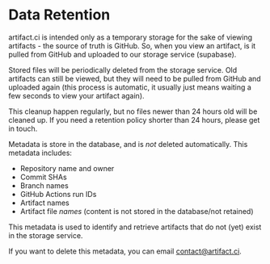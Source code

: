 # Data Retention

artifact.ci is intended only as a temporary storage for the sake of viewing artifacts - the source of truth is GitHub. So, when you view an artifact, is it pulled from GitHub and uploaded to our storage service (supabase).

Stored files will be periodically deleted from the storage service. Old artifacts can still be viewed, but they will need to be pulled from GitHub and uploaded again (this process is automatic, it usually just means waiting a few seconds to view your artifact again).

This cleanup happen regularly, but no files newer than 24 hours old will be cleaned up. If you need a retention policy shorter than 24 hours, please get in touch.

Metadata is store in the database, and is *not* deleted automatically. This metadata includes:

- Repository name and owner
- Commit SHAs
- Branch names
- GitHub Actions run IDs
- Artifact names
- Artifact file *names* (content is not stored in the database/not retained)

This metadata is used to identify and retrieve artifacts that do not (yet) exist in the storage service.

If you want to delete this metadata, you can email contact@artifact.ci.
